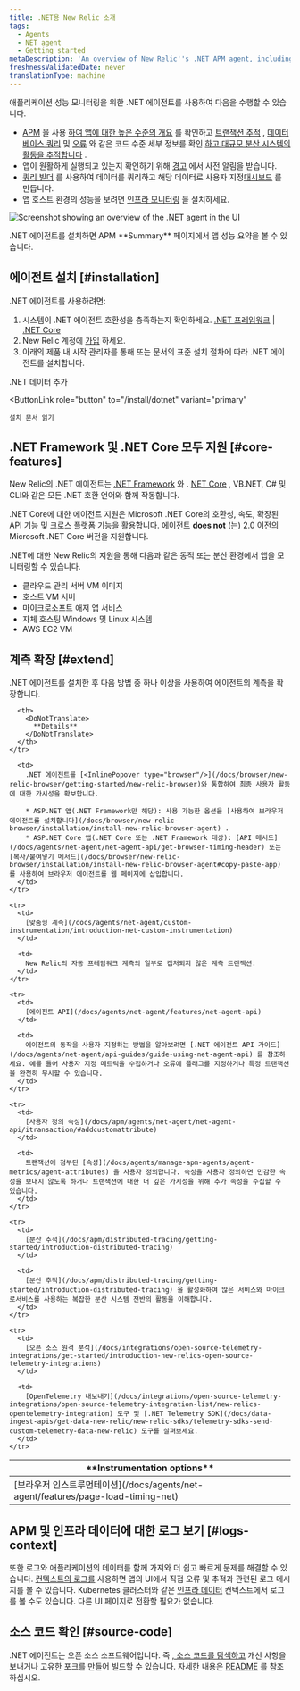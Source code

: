 ```yaml
---
title: .NET용 New Relic 소개
tags:
  - Agents
  - NET agent
  - Getting started
metaDescription: 'An overview of New Relic''s .NET APM agent, including features, resources for installation, configuration, and troubleshooting.'
freshnessValidatedDate: never
translationType: machine
---
```



애플리케이션 성능 모니터링을 위한 .NET 에이전트를 사용하여 다음을 수행할 수 있습니다.

* [APM](/docs/apm/new-relic-apm/getting-started/welcome-new-relic-apm) 을 사용 [하여 앱에 대한 높은 수준의 개요](/docs/apm/applications-menu/monitoring/apm-overview-page) 를 확인하고 [트랜잭션 추적](/docs/apm/transactions/transaction-traces/transaction-traces) , [데이터베이스 쿼리](/docs/apm/transactions/transaction-traces/sql-statements) 및 [오류](/docs/apm/applications-menu/events/view-apm-error-analytics) 와 같은 코드 수준 세부 정보를 확인 [하고 대규모 분산 시스템의 활동을 추적합니다](/docs/apm/distributed-tracing/getting-started/introduction-distributed-tracing) .
* 앱이 원활하게 실행되고 있는지 확인하기 위해 [경고](/docs/alerts/alert-policies/understanding-alert-policies/alerting-new-relic) 에서 사전 알림을 받습니다.
* [쿼리 빌더](/docs/query-your-data/explore-query-data/query-builder/use-advanced-nrql-mode-specify-data) 를 사용하여 데이터를 쿼리하고 해당 데이터로 사용자 지정[대시보드](/docs/query-your-data/explore-query-data/dashboards/introduction-new-relic-one-dashboards) 를 만듭니다.
* 앱 호스트 환경의 성능을 보려면 [인프라 모니터링](/docs/infrastructure/new-relic-infrastructure/installation/install-infrastructure-windows-server) 을 설치하세요.

<img
  title="Screenshot showing an overview of the .NET agent in the UI"
  alt="Screenshot showing an overview of the .NET agent in the UI"
  src={apmOverviewoftheDotnetAgent}
/>

<figcaption>
  .NET 에이전트를 설치하면 APM <DoNotTranslate>**Summary**</DoNotTranslate> 페이지에서 앱 성능 요약을 볼 수 있습니다.
</figcaption>

## 에이전트 설치 [#installation]

.NET 에이전트를 사용하려면:

1. 시스템이 .NET 에이전트 호환성을 충족하는지 확인하세요. [.NET 프레임워크](/docs/apm/agents/net-agent/getting-started/net-agent-compatibility-requirements-net-framework) \| [.NET Core](/docs/apm/agents/net-agent/getting-started/net-agent-compatibility-requirements-net-core)
2. New Relic 계정에 [가입](https://newrelic.com/signup) 하세요.
3. 아래의 제품 내 시작 관리자를 통해 또는 문서의 표준 설치 절차에 따라 .NET 에이전트를 설치합니다.

<ButtonGroup>
  <ButtonLink
    role="button"
    to="https://one.newrelic.com/marketplace/install-data-source?state=3782cb1e-1733-6408-71c3-c3474a90bc07"
    variant="primary"
  >
    .NET 데이터 추가
  </ButtonLink>

  <ButtonLink
    role="button"
    to="/install/dotnet"
    variant="primary"
  >
    설치 문서 읽기
  </ButtonLink>
</ButtonGroup>

## .NET Framework 및 .NET Core 모두 지원 [#core-features]

New Relic의 .NET 에이전트는 [.NET Framework](/docs/agents/net-agent/getting-started/compatibility-requirements-net-framework-agent) 와 . [NET Core](/docs/agents/net-agent/getting-started/net-agent-compatibility-requirements-net-core) , VB.NET, C# 및 CLI와 같은 모든 .NET 호환 언어와 함께 작동합니다.

.NET Core에 대한 에이전트 지원은 Microsoft .NET Core의 호환성, 속도, 확장된 API 기능 및 크로스 플랫폼 기능을 활용합니다. 에이전트 <DoNotTranslate>**does not**</DoNotTranslate> (는) 2.0 이전의 Microsoft .NET Core 버전을 지원합니다.

.NET에 대한 New Relic의 지원을 통해 다음과 같은 동적 또는 분산 환경에서 앱을 모니터링할 수 있습니다.

* 클라우드 관리 서버 VM 이미지
* 호스트 VM 서버
* 마이크로소프트 애저 앱 서비스
* 자체 호스팅 Windows 및 Linux 시스템
* AWS EC2 VM

## 계측 확장 [#extend]

.NET 에이전트를 설치한 후 다음 방법 중 하나 이상을 사용하여 에이전트의 계측을 확장합니다.

<table>
  <thead>
    <tr>
      <th style={{ width: "200px" }}>
        <DoNotTranslate>
          **Instrumentation options**
        </DoNotTranslate>
      </th>

      <th>
        <DoNotTranslate>
          **Details**
        </DoNotTranslate>
      </th>
    </tr>
  </thead>

  <tbody>
    <tr>
      <td>
        [브라우저 인스트루먼테이션](/docs/agents/net-agent/features/page-load-timing-net)
      </td>

      <td>
        .NET 에이전트를 [<InlinePopover type="browser"/>](/docs/browser/new-relic-browser/getting-started/new-relic-browser)와 통합하여 최종 사용자 활동에 대한 가시성을 확보합니다.

        * ASP.NET 앱(.NET Framework만 해당): 사용 가능한 옵션을 [사용하여 브라우저 에이전트를 설치합니다](/docs/browser/new-relic-browser/installation/install-new-relic-browser-agent) .
        * ASP.NET Core 앱(.NET Core 또는 .NET Framework 대상): [API 메서드](/docs/agents/net-agent/net-agent-api/get-browser-timing-header) 또는 [복사/붙여넣기 메서드](/docs/browser/new-relic-browser/installation/install-new-relic-browser-agent#copy-paste-app) 를 사용하여 브라우저 에이전트를 웹 페이지에 삽입합니다.
      </td>
    </tr>

    <tr>
      <td>
        [맞춤형 계측](/docs/agents/net-agent/custom-instrumentation/introduction-net-custom-instrumentation)
      </td>

      <td>
        New Relic의 자동 프레임워크 계측의 일부로 캡처되지 않은 계측 트랜잭션.
      </td>
    </tr>

    <tr>
      <td>
        [에이전트 API](/docs/agents/net-agent/features/net-agent-api)
      </td>

      <td>
        에이전트의 동작을 사용자 지정하는 방법을 알아보려면 [.NET 에이전트 API 가이드](/docs/agents/net-agent/api-guides/guide-using-net-agent-api) 를 참조하세요. 예를 들어 사용자 지정 메트릭을 수집하거나 오류에 플래그를 지정하거나 특정 트랜잭션을 완전히 무시할 수 있습니다.
      </td>
    </tr>

    <tr>
      <td>
        [사용자 정의 속성](/docs/apm/agents/net-agent/net-agent-api/itransaction/#addcustomattribute)
      </td>

      <td>
        트랜잭션에 첨부된 [속성](/docs/agents/manage-apm-agents/agent-metrics/agent-attributes) 을 사용자 정의합니다. 속성을 사용자 정의하면 민감한 속성을 보내지 않도록 하거나 트랜잭션에 대한 더 깊은 가시성을 위해 추가 속성을 수집할 수 있습니다.
      </td>
    </tr>

    <tr>
      <td>
        [분산 추적](/docs/apm/distributed-tracing/getting-started/introduction-distributed-tracing)
      </td>

      <td>
        [분산 추적](/docs/apm/distributed-tracing/getting-started/introduction-distributed-tracing) 을 활성화하여 많은 서비스와 마이크로서비스를 사용하는 복잡한 분산 시스템 전반의 활동을 이해합니다.
      </td>
    </tr>

    <tr>
      <td>
        [오픈 소스 원격 분석](/docs/integrations/open-source-telemetry-integrations/get-started/introduction-new-relics-open-source-telemetry-integrations)
      </td>

      <td>
        [OpenTelemetry 내보내기](/docs/integrations/open-source-telemetry-integrations/open-source-telemetry-integration-list/new-relics-opentelemetry-integration) 도구 및 [.NET Telemetry SDK](/docs/data-ingest-apis/get-data-new-relic/new-relic-sdks/telemetry-sdks-send-custom-telemetry-data-new-relic) 도구를 살펴보세요.
      </td>
    </tr>
  </tbody>
</table>

## APM 및 인프라 데이터에 대한 로그 보기 [#logs-context]

또한 로그와 애플리케이션의 데이터를 함께 가져와 더 쉽고 빠르게 문제를 해결할 수 있습니다. [컨텍스트의 로그를](/docs/logs/logs-context/net-configure-logs-context-all) 사용하면 앱의 UI에서 직접 오류 및 추적과 관련된 로그 메시지를 볼 수 있습니다. Kubernetes 클러스터와 같은 [인프라 데이터](/docs/logs/forward-logs/forward-your-logs-using-infrastructure-agent/) 컨텍스트에서 로그를 볼 수도 있습니다. 다른 UI 페이지로 전환할 필요가 없습니다.

## 소스 코드 확인 [#source-code]

.NET 에이전트는 오픈 소스 소프트웨어입니다. 즉 [, 소스 코드를 탐색하고](https://github.com/newrelic/newrelic-dotnet-agent) 개선 사항을 보내거나 고유한 포크를 만들어 빌드할 수 있습니다. 자세한 내용은 [README](https://github.com/newrelic/newrelic-dotnet-agent/blob/main/README.md) 를 참조하십시오.